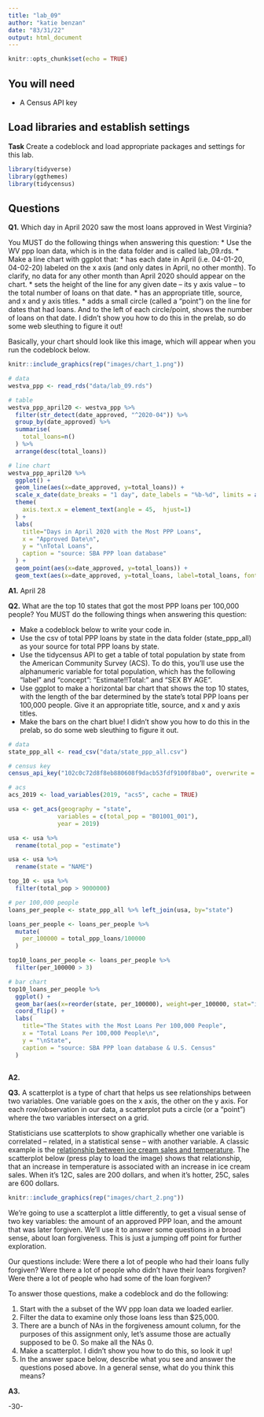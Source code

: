 ```yaml
---
title: "lab_09"
author: "katie benzan"
date: "83/31/22"
output: html_document
---
```


```r
knitr::opts_chunk$set(echo = TRUE)
```

## You will need

* A Census API key

## Load libraries and establish settings

**Task** Create a codeblock and load appropriate packages and settings for this lab.

```r
library(tidyverse)
library(ggthemes)
library(tidycensus)
```

## Questions

**Q1.** Which day in April 2020 saw the most loans approved in West Virginia? 

You MUST do the following things when answering this question:
* Use the WV ppp loan data, which is in the data folder and is called lab_09.rds.
* Make a line chart with ggplot that:
  * has each date in April (i.e. 04-01-20, 04-02-20) labeled on the x axis (and only dates in April, no other month). To clarify, no data for any other month than April 2020 should appear on the chart. 
  * sets the height of the line for any given date -- its y axis value -- to the total number of loans on that date.
  * has an appropriate title, source, and x and y axis titles. 
  * adds a small circle (called a "point") on the line for dates that had loans. And to the left of each circle/point, shows the number of loans on that date.  I didn't show you how to do this in the prelab, so do some web sleuthing to figure it out! 

Basically, your chart should look like this image, which will appear when you run the codeblock below. 

```r
knitr::include_graphics(rep("images/chart_1.png"))
```

```r
# data
westva_ppp <- read_rds("data/lab_09.rds")

# table
westva_ppp_april20 <- westva_ppp %>%
  filter(str_detect(date_approved, "^2020-04")) %>% 
  group_by(date_approved) %>%
  summarise(
    total_loans=n()
  ) %>% 
  arrange(desc(total_loans))

# line chart
westva_ppp_april20 %>%
  ggplot() + 
  geom_line(aes(x=date_approved, y=total_loans)) +
  scale_x_date(date_breaks = "1 day", date_labels = "%b-%d", limits = as.Date(c('2020-04-02', '2020-04-29'))) +
  theme(
    axis.text.x = element_text(angle = 45,  hjust=1)
  ) +
  labs(
    title="Days in April 2020 with the Most PPP Loans",
    x = "Approved Date\n",
    y = "\nTotal Loans",
    caption = "source: SBA PPP loan database"
  ) +
  geom_point(aes(x=date_approved, y=total_loans)) +
  geom_text(aes(x=date_approved, y=total_loans, label=total_loans, fontface=2, color='red'))

```

**A1.** April 28

**Q2.** What are the top 10 states that got the most PPP loans per 100,000 people? You MUST do the following things when answering this question:

* Make a codeblock below to write your code in.
* Use the csv of total PPP loans by state in the data folder (state_ppp_all) as your source for total PPP loans by state.  
* Use the tidycensus API to get a table of total population by state from the American Community Survey (ACS). To do this, you'll use use the alphanumeric variable for total population, which has the following "label" and "concept": "Estimate!!Total:" and "SEX BY AGE".  
* Use ggplot to make a horizontal bar chart that shows the top 10 states, with the length of the bar determined by the state's total PPP loans per 100,000 people. Give it an appropriate title, source, and x and y axis titles. 
* Make the bars on the chart blue! I didn't show you how to do this in the prelab, so do some web sleuthing to figure it out.  

```r
# data
state_ppp_all <- read_csv("data/state_ppp_all.csv")

# census key
census_api_key("102c0c72d8f8eb880608f9dacb53fdf9100f8ba0", overwrite = TRUE, install = TRUE)

# acs
acs_2019 <- load_variables(2019, "acs5", cache = TRUE)

usa <- get_acs(geography = "state",
              variables = c(total_pop = "B01001_001"),
              year = 2019)

usa <- usa %>% 
  rename(total_pop = "estimate") 

usa <- usa %>% 
  rename(state = "NAME")

top_10 <- usa %>% 
  filter(total_pop > 9000000)

# per 100,000 people
loans_per_people <- state_ppp_all %>% left_join(usa, by="state")

loans_per_people <- loans_per_people %>% 
  mutate(
    per_100000 = total_ppp_loans/100000
  )

top10_loans_per_people <- loans_per_people %>% 
  filter(per_100000 > 3)

# bar chart
top10_loans_per_people %>%
  ggplot() +
  geom_bar(aes(x=reorder(state, per_100000), weight=per_100000, stat="identity", fill="lightblue")) +
  coord_flip() +
  labs(
    title="The States with the Most Loans Per 100,000 People",
    x = "Total Loans Per 100,000 People\n",
    y = "\nState",
    caption = "source: SBA PPP loan database & U.S. Census"
  ) 
  
```


**A2.** 

**Q3.**  A scatterplot is a type of chart that helps us see relationships between two variables. One variable goes on the x axis, the other on the y axis.  For each row/observation in our data, a scatterplot puts a circle (or a "point") where the two variables intersect on a grid. 

Statisticians use scatterplots to show graphically whether one variable is correlated -- related, in a statistical sense -- with another variable.  A classic example is the [relationship between ice cream sales and temperature](https://www.mathsisfun.com/data/scatter-xy-plots.html).  The scatterplot below (press play to load the image) shows that relationship, that an increase in temperature is associated with an increase in ice cream sales. When it's 12C, sales are 200 dollars, and when it's hotter, 25C, sales are 600 dollars.

```r
knitr::include_graphics(rep("images/chart_2.png"))
```

We're going to use a scatterplot a little differently, to get a visual sense of two key variables: the amount of an approved PPP loan, and the amount that was later forgiven. We'll use it to answer some questions in a broad sense, about loan forgiveness.  This is just a jumping off point for further exploration. 

Our questions include: Were there a lot of people who had their loans fully forgiven?  Were there a lot of people who didn't have their loans forgiven? Were there a lot of people who had some of the loan forgiven? 

To answer those questions, make a codeblock and do the following:

1. Start with the a subset of the WV ppp loan data we loaded earlier.
2. Filter the data to examine only those loans less than $25,000.
3. There are a bunch of NAs in the forgiveness amount column, for the purposes of this assignment only, let's assume those are actually supposed to be 0. So make all the NAs 0. 
4. Make a scatterplot. I didn't show you how to do this, so look it up! 
5. In the answer space below, describe what you see and answer the questions posed above.  In a general sense, what do you think this means?  

**A3.**  


-30-
